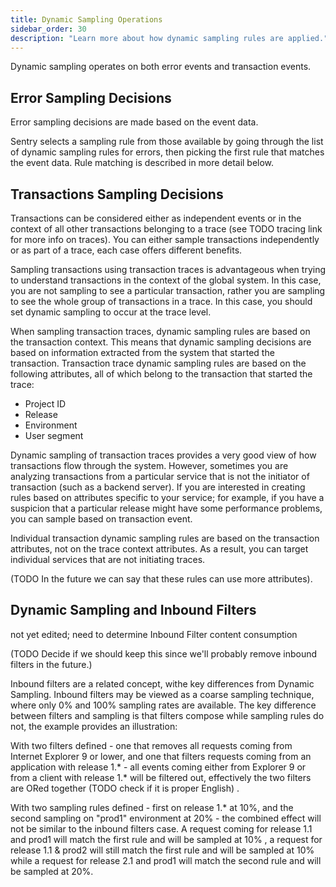 ```yaml
---
title: Dynamic Sampling Operations
sidebar_order: 30
description: "Learn more about how dynamic sampling rules are applied."
---
```


Dynamic sampling operates on both error events and transaction events.

## Error Sampling Decisions

Error sampling decisions are made based on the event data.

Sentry selects a sampling rule from those available by going through the list of dynamic sampling rules for errors, then picking the first rule that matches the event data. Rule matching is described in more detail below.

## Transactions Sampling Decisions

Transactions can be considered either as independent events or in the context of all other transactions belonging to a trace (see TODO tracing link for more info on traces). You can either sample transactions independently or as part of a trace, each case offers different benefits.

Sampling transactions using transaction traces is advantageous when trying to understand transactions in the context of the global system. In this case, you are not sampling to see a particular transaction, rather you are sampling to see the whole group of transactions in a trace. In this case, you should set dynamic sampling to occur at the trace level.

When sampling transaction traces, dynamic sampling rules are based on the transaction context. This means that dynamic sampling decisions are based on information extracted from the system that started the transaction. Transaction trace dynamic sampling rules are based on the following attributes, all of which belong to the transaction that started the trace:

- Project ID
- Release
- Environment
- User segment

Dynamic sampling of transaction traces provides a very good view of how transactions flow through the system. However, sometimes you are analyzing transactions from a particular service that is not the initiator of transaction (such as a backend server). If you are interested in creating rules based on attributes specific to your service; for example, if you have a suspicion that a particular release might have some performance problems, you can sample based on transaction event.

Individual transaction dynamic sampling rules are based on the transaction attributes, not on the trace context attributes. As a result, you can target individual services that are not initiating traces.

(TODO In the future we can say that these rules can use more attributes).

## Dynamic Sampling and Inbound Filters

<Note> not yet edited; need to determine Inbound Filter content consumption </Note>

(TODO Decide if we should keep this since we'll probably remove inbound filters in the future.)

Inbound filters are a related concept, withe key differences from Dynamic Sampling. Inbound filters may be viewed as a coarse sampling technique, where only 0% and 100% sampling rates are available. The key difference between filters and sampling is that filters compose while sampling rules do not, the example provides an illustration:

With two filters defined - one that removes all requests coming from Internet Explorer 9 or lower, and one that filters requests coming from an application with release 1.* - all  events coming either from Explorer 9 or from a client with release 1.* will be filtered out, effectively the two filters are ORed together (TODO check if it is proper English) .

With two sampling rules defined - first on release 1.* at 10%, and the second sampling on "prod1" environment at 20% - the combined effect will not be  similar to the inbound filters case. A request coming for release 1.1 and prod1 will match the first rule and will be sampled at 10% , a request for release 1.1 & prod2 will still match the first rule and will be sampled at 10% while a request for release 2.1 and prod1 will match the second rule and will be sampled at 20%.
